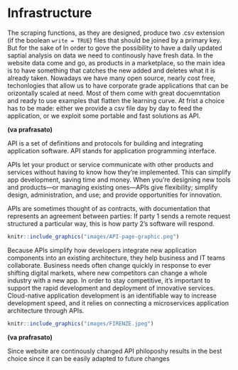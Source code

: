 # Infrastructure {#Infrastructure}

<!--  You can label chapter and section titles using `{#label}` after them, e.g., we can reference Chapter \@ref(intro). If you do not manually label them, there will be automatic labels anyway, e.g., Chapter \@ref(methods).-->
  
The scraping functions, as they are designed, produce two .csv extension (if the boolean `write = TRUE`) files that should be joined by a primary key. But for the sake of 
In order to gove the possibility to have a daily updated saptial analysis on data we need to continously have fresh data. In the website data come and go, as products in a marketplace, so the main idea is to have something that catches the new added and deletes what it is already taken.
Nowadays we have many open source, nearly cost free, techonlogies that allow us to have corporate grade applications that can be orizontally scaled at need. Most of them come with great docuemntation and ready to use examples that flatten the learning curve.
At frist a choice has to be made: either we provide a csv file day by day to feed the application, or we exploit some portable and fast solutions as API.

**(va prafrasato)**

API is a set of definitions and protocols for building and integrating application software. API stands for application programming interface.

APIs let your product or service communicate with other products and services without having to know how they’re implemented. This can simplify app development, saving time and money. When you’re designing new tools and products—or managing existing ones—APIs give flexibility; simplify design, administration, and use; and provide opportunities for innovation.

APIs are sometimes thought of as contracts, with documentation that represents an agreement between parties: If party 1 sends a remote request structured a particular way, this is how party 2’s software will respond.

```r
knitr::include_graphics("images/API-page-graphic.png") 
```

Because APIs simplify how developers integrate new application components into an existing architecture, they help business and IT teams collaborate. Business needs often change quickly in response to ever shifting digital markets, where new competitors can change a whole industry with a new app. In order to stay competitive, it's important to support the rapid development and deployment of innovative services. Cloud-native application development is an identifiable way to increase development speed, and it relies on connecting a microservices application architecture through APIs.

```r
knitr::include_graphics("images/FIRENZE.jpeg") 
```


**(va prafrasato)**

Since website are continously changed API philoposhy results in the best choice since it can be easily adapted to future changes
